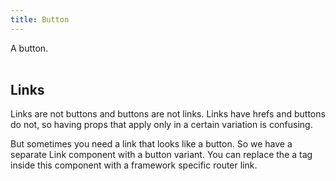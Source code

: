 ```yaml
---
title: Button
---
```



<ComponentHeader name="Button">
 A button.
</ComponentHeader>

<Example title="Default" code={DefaultButtonVueRaw}>
  <DefaultButtonVue client:only="vue" />
</Example>

<Example title="Outline" code={OutlineButtonVueRaw}>
  <OutlineButtonVue client:only="vue" />
</Example>

<Example title="Ghost" code={GhostButtonVueRaw}>
  <GhostButtonVue client:only="vue" />
</Example>

<br/>
<br/>

## Links

Links are not buttons and buttons are not links. Links have hrefs and buttons do not, so having props that apply only in a certain variation is confusing.

But sometimes you need a link that looks like a button. So we have a separate Link component with a button variant. You can replace the a tag inside this component with a framework specific router link.

<Example code={LinkVueRaw}>
  <LinkVue client:only="vue" />
</Example>
